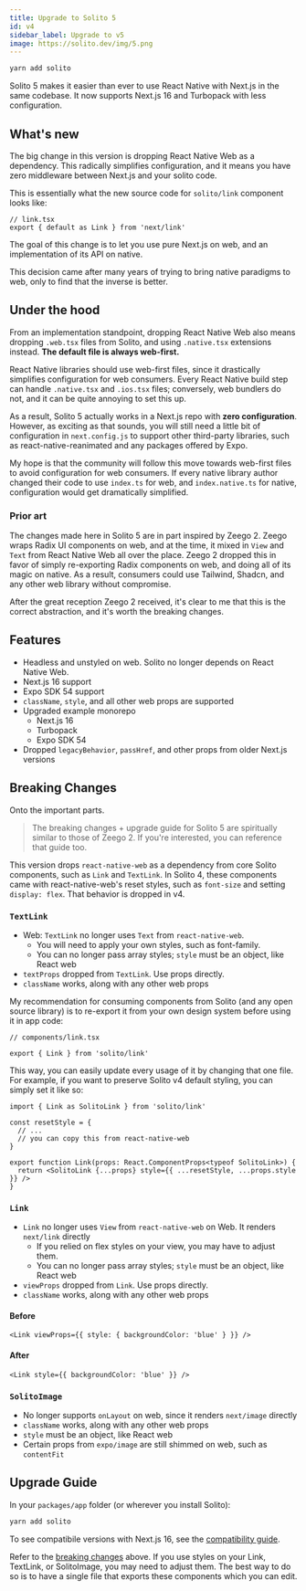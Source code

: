 ```yaml
---
title: Upgrade to Solito 5
id: v4
sidebar_label: Upgrade to v5
image: https://solito.dev/img/5.png
---
```


```sh
yarn add solito
```

Solito 5 makes it easier than ever to use React Native with Next.js in the same codebase. It now supports Next.js 16 and Turbopack with less configuration.

## What's new

The big change in this version is dropping React Native Web as a dependency. This radically simplifies configuration, and it means you have zero middleware between Next.js and your solito code.

This is essentially what the new source code for `solito/link` component looks like:

```tsx
// link.tsx
export { default as Link } from 'next/link'
```

The goal of this change is to let you use pure Next.js on web, and an implementation of its API on native.

This decision came after many years of trying to bring native paradigms to web, only to find that the inverse is better.

## Under the hood

From an implementation standpoint, dropping React Native Web also means dropping `.web.tsx` files from Solito, and using `.native.tsx` extensions instead. **The default file is always web-first.**

React Native libraries should use web-first files, since it drastically simplifies configuration for web consumers. Every React Native build step can handle `.native.tsx` and `.ios.tsx` files; conversely, web bundlers do not, and it can be quite annoying to set this up.

As a result, Solito 5 actually works in a Next.js repo with **zero configuration**. However, as exciting as that sounds, you will still need a little bit of configuration in `next.config.js` to support other third-party libraries, such as react-native-reanimated and any packages offered by Expo.

My hope is that the community will follow this move towards web-first files to avoid configuration for web consumers. If every native library author changed their code to use `index.ts` for web, and `index.native.ts` for native, configuration would get dramatically simplified.

### Prior art

The changes made here in Solito 5 are in part inspired by Zeego 2. Zeego wraps Radix UI components on web, and at the time, it mixed in `View` and `Text` from React Native Web all over the place. Zeego 2 dropped this in favor of simply re-exporting Radix components on web, and doing all of its magic on native. As a result, consumers could use Tailwind, Shadcn, and any other web library without compromise.

After the great reception Zeego 2 received, it's clear to me that this is the correct abstraction, and it's worth the breaking changes.

## Features

- Headless and unstyled on web. Solito no longer depends on React Native Web.
- Next.js 16 support
- Expo SDK 54 support
- `className`, `style`, and all other web props are supported
- Upgraded example monorepo
  - Next.js 16
  - Turbopack
  - Expo SDK 54
- Dropped `legacyBehavior`, `passHref`, and other props from older Next.js versions

## Breaking Changes

Onto the important parts.

> The breaking changes + upgrade guide for Solito 5 are spiritually similar to those of Zeego 2. If you're interested, you can reference that guide too.

This version drops `react-native-web` as a dependency from core Solito components, such as `Link` and `TextLink`. In Solito 4, these components came with react-native-web's reset styles, such as `font-size` and setting `display: flex`. That behavior is dropped in v4.

### `TextLink`

- Web: `TextLink` no longer uses `Text` from `react-native-web`.
  - You will need to apply your own styles, such as font-family.
  - You can no longer pass array styles; `style` must be an object, like React web
- `textProps` dropped from `TextLink`. Use props directly.
- `className` works, along with any other web props

My recommendation for consuming components from Solito (and any open source library) is to re-export it from your own design system before using it in app code:

```tsx
// components/link.tsx

export { Link } from 'solito/link'
```

This way, you can easily update every usage of it by changing that one file. For example, if you want to preserve Solito v4 default styling, you can simply set it like so:

```tsx
import { Link as SolitoLink } from 'solito/link'

const resetStyle = {
  // ...
  // you can copy this from react-native-web
}

export function Link(props: React.ComponentProps<typeof SolitoLink>) {
  return <SolitoLink {...props} style={{ ...resetStyle, ...props.style }} />
}
```

### `Link`

- `Link` no longer uses `View` from `react-native-web` on Web. It renders `next/link` directly
  - If you relied on flex styles on your view, you may have to adjust them.
  - You can no longer pass array styles; `style` must be an object, like React web
- `viewProps` dropped from `Link`. Use props directly.
- `className` works, along with any other web props

#### Before

```tsx
<Link viewProps={{ style: { backgroundColor: 'blue' } }} />
```

#### After

```tsx
<Link style={{ backgroundColor: 'blue' }} />
```

### `SolitoImage`

- No longer supports `onLayout` on web, since it renders `next/image` directly
- `className` works, along with any other web props
- `style` must be an object, like React web
- Certain props from `expo/image` are still shimmed on web, such as `contentFit`

## Upgrade Guide

In your `packages/app` folder (or wherever you install Solito):

```sh
yarn add solito
```

To see compatibile versions with Next.js 16, see the [compatibility guide](/compatibility).

Refer to the [breaking changes](#breaking-changes) above. If you use styles on your Link, TextLink, or SolitoImage, you may need to adjust them. The best way to do so is to have a single file that exports these components which you can edit.

